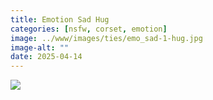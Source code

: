 ```yaml
---
title: Emotion Sad Hug
categories: [nsfw, corset, emotion]
image: ../www/images/ties/emo_sad-1-hug.jpg
image-alt: ""
date: 2025-04-14
---
```



![](../www/images/ties/emo_sad-1-hug.jpg)


